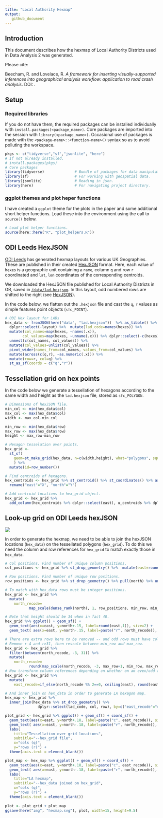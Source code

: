 ```yaml
---
title: "Local Authority Hexmap"
output: 
   github_document
---
```


## Introduction

This document describes how the hexmap of Local Authority Districts used in Data Analysis 2 was generated. 

Please cite:

Beecham, R. and Lovelace, R. _A framework for inserting visually-supported inferences into geographical analysis workflow: application to road crash analysis_. DOI: []().

## Setup

### Required libraries 

If you do not have them, the required packages can be installed individually with `install.packages(<package_name>)`. Core packages are imported into the session with `library(<package_name>)`. Occasional use of packages is made with the `<package-name>::<function-name>()` syntax so as to avoid polluting the workspace.

```r
pkgs <- c("tidyverse","sf","jsonlite", "here")
# If not already installed.
# install.packages(pkgs)
# Core packages
library(tidyverse)              # Bundle of packages for data manipulation. 
library(sf)                     # For working with geospatial data.
library(jsonlite)               # Reading in json. 
library(here)                   # For navigating project directory. 

```

### ggplot themes and plot heper functions

I have created a `ggplot` theme for the plots in the paper and some additional short helper functions. Load these into the environment using the call to `source()` below.

```r
# Load plot helper functions. 
source(here::here("R", "plot_helpers.R"))
```


## ODI Leeds HexJSON

[ODI Leeds](https://github.com/odileeds) has generated hexmap layouts for various UK Geographies. These are published in their created [HexJSON](https://open-innovations.org/projects/hexmaps/hexjson) format. Here, each value of `hexes` is a geographic unit containing a `name`, column `q` and row `r` coordinated and `lat`, `lon` coordinates of the corresponding centroids.  

We downloaded the HexJSON file published for Local Authority Districts in GB, saved in [`/data/lad.hexjson`](/data/lad.hexjson). In this layout, odd numbered rows are shifted to the right (see [HexJSON](https://open-innovations.org/projects/hexmaps/hexjson)).

In the code below, we flatten out the `.hexjson` file and cast the `q`, `r` values as simple features point objects (`sfc_POINT`).

```r
# ODI Hex layout for LADs
hex_data <- fromJSON(here("data", "lad.hexjson"))  %>% as_tibble() %>%
  dplyr::select(-layout) %>%  mutate(lad_code=names(hexes)) %>%
  mutate(col_names=map(hexes, ~names(.x)),
        col_values=map(hexes, ~unname(.x))) %>% dplyr::select(-c(hexes)) %>%
  unnest(c(col_names, col_values)) %>% 
  mutate(col_values=unlist(col_values)) %>% 
  pivot_wider(names_from=col_names, values_from=col_values) %>%  
  mutate(across(c(q,r), ~as.numeric(.x))) %>% 
  mutate(row=r, col=q) %>% 
  st_as_sf(coords = c("q","r")) 
```

## Tessellation grid on hex points

In the code below we generate a tessellation of hexagons according to the same width and height as the `lad.hexjson` file, stored as `sfc_POLYGON`.

```r
# Dimensions of hexJSON file.
min_col <- min(hex_data$col) 
max_col <- max(hex_data$col)
width <- max_col-min_col

min_row <- min(hex_data$row) 
max_row <- max(hex_data$row) 
height <- max_row-min_row

# Hexagon tesselation over points. 
hex_grid <- 
  st_sf(
    geom=st_make_grid(hex_data, n=c(width,height), what="polygons", square=FALSE, flat_topped=FALSE, cellsize=1)
    ) %>% 
  mutate(id=row_number())

# Find centroids of hexagons.
hex_centroids <- hex_grid %>% st_centroid() %>% st_coordinates() %>% as_tibble() %>% 
  rename("east"="X", "north"="Y")

# Add centroid locations to hex_grid object.
hex_grid <- hex_grid %>% 
  add_column(hex_centroids %>% dplyr::select(east), u_centroids %>% dplyr::select(north))
```

## Look-up grid on ODI Leeds hexJSON

![](./img/hexmap.svg)

In order to generate the hexmap, we need to be able to join the hexJSON locations (`hex_data`) on the tessellated polygons (`hex_grid`). To do this we need the column and row references for `hex_grid` to match exactly those in `hex_data`.   

```r
# Col positions. Find number of unique column positions. 
col_positions <- hex_grid %>% st_drop_geometry() %>%  mutate(east=round(east,1)) %>% pull(east) %>% unique() %>%  length()

# Row positions. Find number of unique row positions.   
row_positions <- hex_grid %>% st_drop_geometry() %>% pull(north) %>% unique() %>%  length()

# To match with hex_data rows must be integer positions.
hex_grid <- hex_grid %>%  
  mutate(
    north_recode=
           map_scale(dense_rank(north), 1, row_positions, min_row, min_row+row_positions-1))

# Note that height should be 34 when in fact 40. 
hex_grid %>% ggplot() + geom_sf() + 
  geom_text(aes(x=east, y=north+.15, label=round(east,1)), size=2) + 
  geom_text( aes(x=east, y=north-.15, label=paste("r", north_recode)), size=2)

# There are extra rows here to be removed -- and odd rows must have columns shifted to the right.
# Remove r-4 and r>31, then rescale between min_row and max_row.
hex_grid <- hex_grid %>% 
  filter(between(north_recode, -3, 31)) %>% 
  mutate(
    north_recode=
           round(map_scale(north_recode, -3, max_row+1, min_row, max_row),0)) 
# Now transform column references depending on whether on an even/odd row.
hex_grid <- hex_grid %>% 
  mutate(
    east_recode=if_else(north_recode %% 2==0, ceiling(east), round(east,0))) 

# And inner_join on hex_data in order to generate LA hexagon map.
hex_map <- hex_grid %>%  
  inner_join(hex_data %>% st_drop_geometry() %>% 
               dplyr::select(lad_code, col, row), by=c("east_recode"="col", "north_recode"="row"))
````


```r
plot_grid <- hex_grid %>% ggplot() + geom_sf() + coord_sf() +
  geom_text(aes(x=east, y=north+.18, label=paste("c", east_recode)), size=2) + 
  geom_text( aes(x=east, y=north-.18, label=paste("r", north_recode)), size=2) +
  labs(
    title="Tessellation over grid locations", 
    subtitle="--hex_grid file",
    x="cols (q)",
    y="rows (r)") +
  theme(axis.text = element_blank())

plot_map <- hex_map %>% ggplot() + geom_sf() + coord_sf() +
  geom_text(aes(x=east, y=north+.18, label=paste("c", east_recode)), size=2) + 
  geom_text( aes(x=east, y=north-.18, label=paste("r", north_recode)), size=2) +
  labs(
    title="LA hexmap", 
    subtitle="--hex_data joined on hex_grid",
    x="cols (q)",
    y="rows (r)") +
  theme(axis.text = element_blank())
  
plot <- plot_grid + plot_map
ggsave(here("img", "hexmap.svg"), plot, width=15, height=9.5)
````
